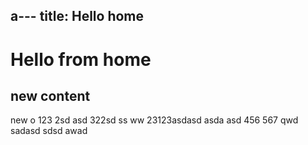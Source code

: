 a---
title: Hello home
---
# Hello from home
## new content
new 
o
123
2sd
asd
322sd
ss
ww
23123asdasd
asda
asd
456
567
qwd
sadasd
sdsd
awad
